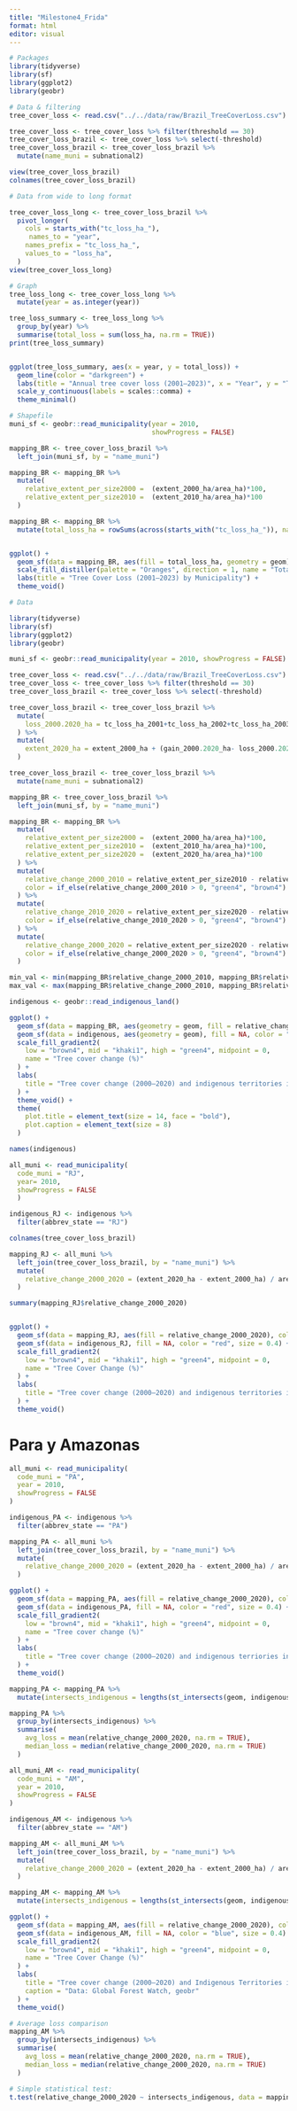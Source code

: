 ```yaml
---
title: "Milestone4_Frida"
format: html
editor: visual
---
```


```r
# Packages
library(tidyverse)
library(sf) 
library(ggplot2)
library(geobr)
```

```r
# Data & filtering 
tree_cover_loss <- read.csv("../../data/raw/Brazil_TreeCoverLoss.csv")

tree_cover_loss <- tree_cover_loss %>% filter(threshold == 30)
tree_cover_loss_brazil <- tree_cover_loss %>% select(-threshold)
tree_cover_loss_brazil <- tree_cover_loss_brazil %>% 
  mutate(name_muni = subnational2) 

view(tree_cover_loss_brazil)
colnames(tree_cover_loss_brazil)
```
```r
# Data from wide to long format

tree_cover_loss_long <- tree_cover_loss_brazil %>%
  pivot_longer(
    cols = starts_with("tc_loss_ha_"),
     names_to = "year",
    names_prefix = "tc_loss_ha_",
    values_to = "loss_ha",
  )
view(tree_cover_loss_long)


```

```r
# Graph
tree_loss_long <- tree_cover_loss_long %>%
  mutate(year = as.integer(year))

tree_loss_summary <- tree_loss_long %>%
  group_by(year) %>%
  summarise(total_loss = sum(loss_ha, na.rm = TRUE))
print(tree_loss_summary)


ggplot(tree_loss_summary, aes(x = year, y = total_loss)) +
  geom_line(color = "darkgreen") +
  labs(title = "Annual tree cover loss (2001–2023)", x = "Year", y = "Tree cover loss (ha)") +
  scale_y_continuous(labels = scales::comma) +
  theme_minimal()

```
```r
# Shapefile
muni_sf <- geobr::read_municipality(year = 2010,
                                    showProgress = FALSE)

mapping_BR <- tree_cover_loss_brazil %>%
  left_join(muni_sf, by = "name_muni")

mapping_BR <- mapping_BR %>% 
  mutate(
    relative_extent_per_size2000 =  (extent_2000_ha/area_ha)*100,
    relative_extent_per_size2010 =  (extent_2010_ha/area_ha)*100
  )
```
```r
mapping_BR <- mapping_BR %>%
  mutate(total_loss_ha = rowSums(across(starts_with("tc_loss_ha_")), na.rm = TRUE))


ggplot() +
  geom_sf(data = mapping_BR, aes(fill = total_loss_ha, geometry = geom), color = NA) +
  scale_fill_distiller(palette = "Oranges", direction = 1, name = "Total Loss (ha)", labels = scales::comma) +
  labs(title = "Tree Cover Loss (2001–2023) by Municipality") +
  theme_void()
```


```r
# Data

library(tidyverse)
library(sf) 
library(ggplot2)
library(geobr)

muni_sf <- geobr::read_municipality(year = 2010, showProgress = FALSE)

tree_cover_loss <- read.csv("../../data/raw/Brazil_TreeCoverLoss.csv")
tree_cover_loss <- tree_cover_loss %>% filter(threshold == 30)
tree_cover_loss_brazil <- tree_cover_loss %>% select(-threshold)

tree_cover_loss_brazil <- tree_cover_loss_brazil %>% 
  mutate(
    loss_2000.2020_ha = tc_loss_ha_2001+tc_loss_ha_2002+tc_loss_ha_2003+tc_loss_ha_2004+tc_loss_ha_2005+tc_loss_ha_2006+tc_loss_ha_2007+tc_loss_ha_2008+tc_loss_ha_2009+tc_loss_ha_2010+tc_loss_ha_2011+tc_loss_ha_2012+tc_loss_ha_2013+tc_loss_ha_2014+tc_loss_ha_2015+tc_loss_ha_2016+tc_loss_ha_2017+tc_loss_ha_2018+tc_loss_ha_2019+tc_loss_ha_2020
  ) %>% 
  mutate(
    extent_2020_ha = extent_2000_ha + (gain_2000.2020_ha- loss_2000.2020_ha)
  )

tree_cover_loss_brazil <- tree_cover_loss_brazil %>% 
  mutate(name_muni = subnational2)

mapping_BR <- tree_cover_loss_brazil %>%
  left_join(muni_sf, by = "name_muni")

mapping_BR <- mapping_BR %>% 
  mutate(
    relative_extent_per_size2000 =  (extent_2000_ha/area_ha)*100,
    relative_extent_per_size2010 =  (extent_2010_ha/area_ha)*100,
    relative_extent_per_size2020 =  (extent_2020_ha/area_ha)*100
  ) %>%
  mutate(
    relative_change_2000_2010 = relative_extent_per_size2010 - relative_extent_per_size2000,
    color = if_else(relative_change_2000_2010 > 0, "green4", "brown4")
  ) %>%
  mutate(
    relative_change_2010_2020 = relative_extent_per_size2020 - relative_extent_per_size2010,
    color = if_else(relative_change_2010_2020 > 0, "green4", "brown4")
  ) %>%
  mutate(
    relative_change_2000_2020 = relative_extent_per_size2020 - relative_extent_per_size2000,
    color = if_else(relative_change_2000_2020 > 0, "green4", "brown4")
  )

min_val <- min(mapping_BR$relative_change_2000_2010, mapping_BR$relative_change_2000_2020, na.rm = TRUE)
max_val <- max(mapping_BR$relative_change_2000_2010, mapping_BR$relative_change_2000_2020, na.rm = TRUE)
```


```r
indigenous <- geobr::read_indigenous_land()

ggplot() +
  geom_sf(data = mapping_BR, aes(geometry = geom, fill = relative_change_2000_2020), color = NA) +
  geom_sf(data = indigenous, aes(geometry = geom), fill = NA, color = "black", size = 0.3) +
  scale_fill_gradient2(
    low = "brown4", mid = "khaki1", high = "green4", midpoint = 0,
    name = "Tree cover change (%)"
  ) +
  labs(
    title = "Tree cover change (2000–2020) and indigenous territories in Brazil",
  ) +
  theme_void() +
  theme(
    plot.title = element_text(size = 14, face = "bold"),
    plot.caption = element_text(size = 8)
  )
```
```r
names(indigenous)

all_muni <- read_municipality(
  code_muni = "RJ", 
  year= 2010,
  showProgress = FALSE
  )

indigenous_RJ <- indigenous %>% 
  filter(abbrev_state == "RJ")

colnames(tree_cover_loss_brazil)

mapping_RJ <- all_muni %>%
  left_join(tree_cover_loss_brazil, by = "name_muni") %>%
  mutate(
    relative_change_2000_2020 = (extent_2020_ha - extent_2000_ha) / area_ha * 100
  )

summary(mapping_RJ$relative_change_2000_2020)


ggplot() +
  geom_sf(data = mapping_RJ, aes(fill = relative_change_2000_2020), color = NA) +
  geom_sf(data = indigenous_RJ, fill = NA, color = "red", size = 0.4) +
  scale_fill_gradient2(
    low = "brown4", mid = "khaki1", high = "green4", midpoint = 0,
    name = "Tree Cover Change (%)"
  ) +
  labs(
    title = "Tree cover change (2000–2020) and indigenous territories in Rio",
  ) +
  theme_void()

```

# Para y Amazonas 

```r
all_muni <- read_municipality(
  code_muni = "PA", 
  year = 2010,
  showProgress = FALSE
)

indigenous_PA <- indigenous %>% 
  filter(abbrev_state == "PA")

mapping_PA <- all_muni %>%
  left_join(tree_cover_loss_brazil, by = "name_muni") %>%
  mutate(
    relative_change_2000_2020 = (extent_2020_ha - extent_2000_ha) / area_ha * 100
  )

ggplot() +
  geom_sf(data = mapping_PA, aes(fill = relative_change_2000_2020), color = NA) +
  geom_sf(data = indigenous_PA, fill = NA, color = "red", size = 0.4) +
  scale_fill_gradient2(
    low = "brown4", mid = "khaki1", high = "green4", midpoint = 0,
    name = "Tree cover change (%)"
  ) +
  labs(
    title = "Tree cover change (2000–2020) and indigenous terriories in Pará",
  ) +
  theme_void()
```
```r
mapping_PA <- mapping_PA %>%
  mutate(intersects_indigenous = lengths(st_intersects(geom, indigenous_PA)) > 0)

mapping_PA %>%
  group_by(intersects_indigenous) %>%
  summarise(
    avg_loss = mean(relative_change_2000_2020, na.rm = TRUE),
    median_loss = median(relative_change_2000_2020, na.rm = TRUE)
  )
```

```r
all_muni_AM <- read_municipality(
  code_muni = "AM",
  year = 2010,
  showProgress = FALSE
)

indigenous_AM <- indigenous %>% 
  filter(abbrev_state == "AM")

mapping_AM <- all_muni_AM %>%
  left_join(tree_cover_loss_brazil, by = "name_muni") %>%
  mutate(
    relative_change_2000_2020 = (extent_2020_ha - extent_2000_ha) / area_ha * 100
  )

mapping_AM <- mapping_AM %>%
  mutate(intersects_indigenous = lengths(st_intersects(geom, indigenous_AM)) > 0)

ggplot() +
  geom_sf(data = mapping_AM, aes(fill = relative_change_2000_2020), color = NA) +
  geom_sf(data = indigenous_AM, fill = NA, color = "blue", size = 0.4) +
  scale_fill_gradient2(
    low = "brown4", mid = "khaki1", high = "green4", midpoint = 0,
    name = "Tree Cover Change (%)"
  ) +
  labs(
    title = "Tree cover change (2000–2020) and Indigenous Territories in Amazonas",
    caption = "Data: Global Forest Watch, geobr"
  ) +
  theme_void()

# Average loss comparison
mapping_AM %>%
  group_by(intersects_indigenous) %>%
  summarise(
    avg_loss = mean(relative_change_2000_2020, na.rm = TRUE),
    median_loss = median(relative_change_2000_2020, na.rm = TRUE)
  )

# Simple statistical test:
t.test(relative_change_2000_2020 ~ intersects_indigenous, data = mapping_AM)
```



